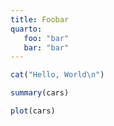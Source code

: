 ```yaml
---
title: Foobar
quarto:
   foo: "bar"
   bar: "bar"
---
```



```r
cat("Hello, World\n")
```

```r
summary(cars)
```

```r
plot(cars)
```